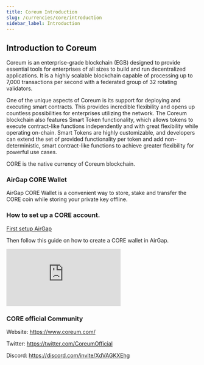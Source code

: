 ```yaml
---
title: Coreum Introduction
slug: /currencies/core/introduction
sidebar_label: Introduction
---
```


## Introduction to Coreum

Coreum is an enterprise-grade blockchain (EGB) designed to provide essential tools for enterprises of all sizes to build and run decentralized applications. It is a highly scalable blockchain capable of processing up to 7,000 transactions per second with a federated group of 32 rotating validators.

One of the unique aspects of Coreum is its support for deploying and executing smart contracts. This provides incredible flexibility and opens up countless possibilities for enterprises utilizing the network. The Coreum blockchain also features Smart Token functionality, which allows tokens to execute contract-like functions independently and with great flexibility while operating on-chain. Smart Tokens are highly customizable, and developers can extend the set of provided functionality per token and add non-deterministic, smart contract-like functions to achieve greater flexibility for powerful use cases.

CORE is the native currency of Coreum blockchain.

### AirGap CORE Wallet

AirGap CORE Wallet is a convenient way to store, stake and transfer the CORE coin while storing your private key offline.

### How to set up a CORE account.

[First setup AirGap](/guides/step-by-step-guide)

Then follow this guide on how to create a CORE wallet in AirGap.

<div class='yt-container'>
  <iframe
    class='yt-video'
    src='https://www.youtube.com/embed/OJUC8Bf2inI'
    frameborder='0'
    allowfullscreen></iframe>
</div>

### CORE official Community

Website: https://www.coreum.com/

Twitter: https://twitter.com/CoreumOfficial

Discord: https://discord.com/invite/XdVAGKXEhg
